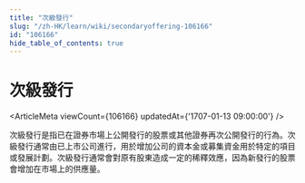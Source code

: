 ```yaml
---
title: "次級發行"
slug: "/zh-HK/learn/wiki/secondaryoffering-106166"
id: "106166"
hide_table_of_contents: true
---
```



# 次級發行

<ArticleMeta viewCount={106166} updatedAt={'1707-01-13 09:00:00'} />

次級發行是指已在證券市場上公開發行的股票或其他證券再次公開發行的行為。次級發行通常由已上市公司進行，用於增加公司的資本金或募集資金用於特定的項目或發展計劃。次級發行通常會對原有股東造成一定的稀釋效應，因為新發行的股票會增加在市場上的供應量。
